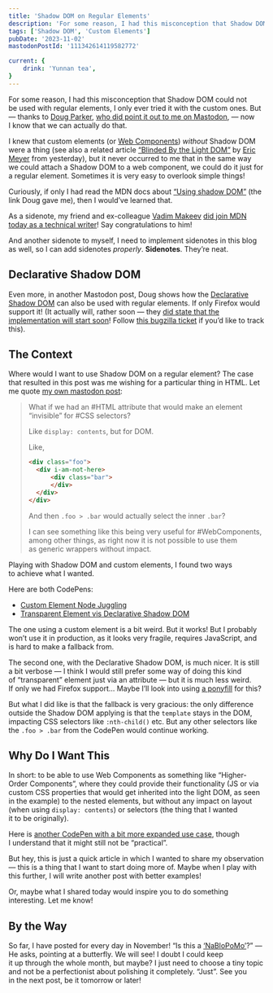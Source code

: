 ```yaml
---
title: 'Shadow DOM on Regular Elements'
description: 'For some reason, I had this misconception that Shadow DOM could not be used with regular elements, I only ever tried it with the custom ones.'
tags: ['Shadow DOM', 'Custom Elements']
pubDate: '2023-11-02'
mastodonPostId: '111342614119582772'

current: {
	drink: 'Yunnan tea',
}
---
```


For some reason, I had this misconception that Shadow DOM could not be used with regular elements, I only ever tried it with the custom ones. But — thanks to [Doug Parker](https://blog.dwac.dev/), [who did point it out to me on Mastodon](https://techhub.social/@develwithoutacause/111337559322080302), — now I know that we can actually do that.

I knew that custom elements (or [Web Components](https://developer.mozilla.org/en-US/docs/Web/API/Web_Components)) _without_ Shadow DOM were a thing (see also a related article [“Blinded By the Light DOM”](https://meyerweb.com/eric/thoughts/2023/11/01/blinded-by-the-light-dom/) by [Eric Meyer](https://meyerweb.com/) from yesterday), but it never occurred to me that in the same way we could attach a Shadow DOM to a web component, we could do it just for a regular element. Sometimes it is very easy to overlook simple things!

Curiously, if only I had read the MDN docs about [“Using shadow DOM”](https://developer.mozilla.org/en-US/docs/Web/API/Web_components/Using_shadow_DOM) (the link Doug gave me), then I would’ve learned that.

<aside>

As a sidenote, my friend and ex-colleague [Vadim Makeev](https://pepelsbey.dev/) [did join MDN today as a technical writer](https://mastodon.social/@pepelsbey/111335222766787213)! Say congratulations to him!

And another sidenote to myself, I need to implement sidenotes in this blog as well, so I can add sidenotes _properly_. **Sidenotes**. They’re neat.

</aside>

## Declarative Shadow DOM

Even more, in another Mastodon post, Doug shows how the [Declarative Shadow DOM](https://developer.chrome.com/articles/declarative-shadow-dom/) can also be used with regular elements. If only Firefox would support it! (It actually will, rather soon — they [did state that the implementation will start soon](https://github.com/mozilla/standards-positions/issues/335#issuecomment-1714182997)! Follow [this bugzilla ticket](https://bugzilla.mozilla.org/show_bug.cgi?id=1712140) if you’d like to track this).

## The Context

Where would I want to use Shadow DOM on a regular element? The case that resulted in this post was me wishing for a particular thing in HTML. Let me quote [my own mastodon post](https://front-end.social/@kizu/111336793193155739):

> What if we had an #HTML attribute that would make an element “invisible” for #CSS selectors?
>
> Like `display: contents`, but for DOM.
>
> Like,
>
> ```html
> <div class="foo">
> 	<div i-am-not-here>
> 		<div class="bar">
> 		</div>
> 	</div>
> </div>
> ```
>
> And then `.foo > .bar` would actually select the inner `.bar`?
>
> I can see something like this being very useful for #WebComponents, among other things, as right now it is not possible to use them as generic wrappers without impact.

Playing with Shadow DOM and custom elements, I found two ways to achieve what I wanted.

Here are both CodePens:

- [Custom Element Node Juggling](https://codepen.io/kizu/pen/XWOjdWa)
- [Transparent Element vis Declarative Shadow DOM](https://codepen.io/kizu/pen/abXmNOq)

The one using a custom element is a bit weird. But it works! But I probably won’t use it in production, as it looks very fragile, requires JavaScript, and is hard to make a fallback from.

The second one, with the Declarative Shadow DOM, is much nicer. It is still a bit verbose — I think I would still prefer some way of doing this kind of “transparent” element just via an attribute — but it is much less weird. If only we had Firefox support… Maybe I’ll look into using [a ponyfill](https://www.npmjs.com/package/@webcomponents/template-shadowroot) for this?

But what I did like is that the fallback is very gracious: the only difference outside the Shadow DOM applying is that the `template` stays in the DOM, impacting CSS selectors like `:nth-child()` etc. But any other selectors like the `.foo > .bar` from the CodePen would continue working.

## Why Do I Want This

In short: to be able to use Web Components as something like “Higher-Order Components”, where they could provide their functionality (JS or via custom CSS properties that would get inherited into the light DOM, as seen in the example) to the nested elements, but without any impact on layout (when using `display: contents`) or selectors (the thing that I wanted it to be originally).

Here is [another CodePen with a bit more expanded use case](https://codepen.io/kizu/pen/LYqRRMQ?editors=1100), though I understand that it might still not be “practical”.

But hey, this is just a quick article in which I wanted to share my observation — this is a thing that I want to start doing more of. Maybe when I play with this further, I will write another post with better examples!

Or, maybe what I shared today would inspire you to do something interesting. Let me know!

## By the Way

So far, I have posted for every day in November! “Is this a [‘NaBloPoMo’](https://indieweb.org/National_Blog_Posting_Month)?” — He asks, pointing at a butterfly. We will see! I doubt I could keep it up through the whole month, but maybe? I just need to choose a tiny topic and not be a perfectionist about polishing it completely. “Just”. See you in the next post, be it tomorrow or later!

